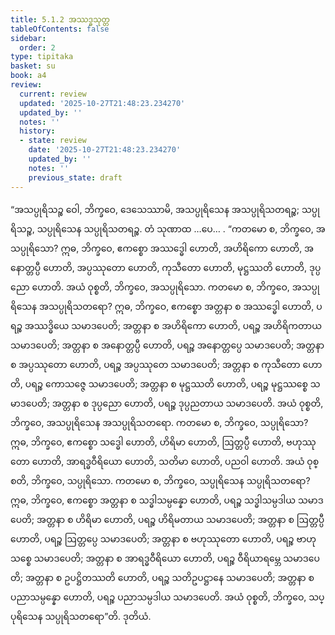 ```yaml
---
title: 5.1.2 အဿဒ္ဓသုတ္တ
tableOfContents: false
sidebar:
  order: 2
type: tipitaka
basket: su
book: a4
review:
  current: review
  updated: '2025-10-27T21:48:23.234270'
  updated_by: ''
  notes: ''
  history:
  - state: review
    date: '2025-10-27T21:48:23.234270'
    updated_by: ''
    notes: ''
    previous_state: draft
---
```



<ReviewStatus review={frontmatter.review} showDetails={true} />

<HypothesisAnnotation frontmatter={frontmatter} />

<DynamicBreadcrumb />

<Division number="202" book="a4" e="ch" v="15" p="540">

<Paragraph number="1316" book="a4">
“အသပ္ပုရိသဉ္စ ဝေါ, ဘိက္ခဝေ, ဒေသေဿာမိ, အသပ္ပုရိသေန အသပ္ပုရိသတရဉ္စ; သပ္ပုရိသဉ္စ, သပ္ပုရိသေန သပ္ပုရိသတရဉ္စ. တံ သုဏာထ …ပေ… .
</Paragraph>

<Paragraph number="1317" book="a4">
“ကတမော စ, ဘိက္ခဝေ, အသပ္ပုရိသော? ဣဓ, ဘိက္ခဝေ, ဧကစ္စော အဿဒ္ဓေါ ဟောတိ, အဟိရိကော ဟောတိ, အနောတ္တပ္ပီ ဟောတိ, အပ္ပဿုတော ဟောတိ, ကုသီတော ဟောတိ, မုဋ္ဌဿတိ ဟောတိ, ဒုပ္ပညော ဟောတိ. အယံ ဝုစ္စတိ, ဘိက္ခဝေ, အသပ္ပုရိသော.
</Paragraph>

<Paragraph number="1318" book="a4">
ကတမော စ, ဘိက္ခဝေ, အသပ္ပုရိသေန အသပ္ပုရိသတရော? ဣဓ, ဘိက္ခဝေ, ဧကစ္စော အတ္တနာ စ အဿဒ္ဓေါ ဟောတိ, ပရဉ္စ အဿဒ္ဓိယေ သမာဒပေတိ; အတ္တနာ စ အဟိရိကော ဟောတိ, ပရဉ္စ အဟိရိကတာယ သမာဒပေတိ; အတ္တနာ စ အနောတ္တပ္ပီ ဟောတိ, ပရဉ္စ အနောတ္တပ္ပေ သမာဒပေတိ; အတ္တနာ စ အပ္ပဿုတော ဟောတိ, ပရဉ္စ အပ္ပဿုတေ သမာဒပေတိ; အတ္တနာ စ ကုသီတော ဟောတိ, ပရဉ္စ ကောသဇ္ဇေ သမာဒပေတိ; အတ္တနာ စ မုဋ္ဌဿတိ ဟောတိ, ပရဉ္စ မုဋ္ဌဿစ္စေ သမာဒပေတိ; အတ္တနာ စ ဒုပ္ပညော ဟောတိ, ပရဉ္စ ဒုပ္ပညတာယ သမာဒပေတိ. အယံ ဝုစ္စတိ, ဘိက္ခဝေ, အသပ္ပုရိသေန အသပ္ပုရိသတရော.
</Paragraph>

<Paragraph number="1319" book="a4">
ကတမော စ, ဘိက္ခဝေ, သပ္ပုရိသော? ဣဓ, ဘိက္ခဝေ, ဧကစ္စော သဒ္ဓေါ ဟောတိ, ဟိရိမာ ဟောတိ, ဩတ္တပ္ပီ ဟောတိ, ဗဟုဿုတော ဟောတိ, အာရဒ္ဓဝီရိယော ဟောတိ, သတိမာ ဟောတိ, ပညဝါ ဟောတိ. အယံ ဝုစ္စတိ, ဘိက္ခဝေ, သပ္ပုရိသော.
</Paragraph>

<Paragraph number="1320" book="a4">
ကတမော စ, ဘိက္ခဝေ, သပ္ပုရိသေန သပ္ပုရိသတရော? ဣဓ, ဘိက္ခဝေ, ဧကစ္စော အတ္တနာ စ သဒ္ဓါသမ္ပန္နော ဟောတိ, ပရဉ္စ သဒ္ဓါသမ္ပဒါယ သမာဒပေတိ; အတ္တနာ စ ဟိရိမာ ဟောတိ, ပရဉ္စ ဟိရိမတာယ သမာဒပေတိ; အတ္တနာ စ ဩတ္တပ္ပီ ဟောတိ, ပရဉ္စ ဩတ္တပ္ပေ သမာဒပေတိ; အတ္တနာ စ ဗဟုဿုတော ဟောတိ, ပရဉ္စ ဗာဟုသစ္စေ သမာဒပေတိ; အတ္တနာ စ အာရဒ္ဓဝီရိယော ဟောတိ, ပရဉ္စ ဝီရိယာရမ္ဘေ သမာဒပေတိ; အတ္တနာ စ ဥပဋ္ဌိတဿတိ ဟောတိ, ပရဉ္စ သတိဥပဋ္ဌာနေ သမာဒပေတိ; အတ္တနာ စ ပညာသမ္ပန္နော ဟောတိ, ပရဉ္စ ပညာသမ္ပဒါယ သမာဒပေတိ. အယံ ဝုစ္စတိ, ဘိက္ခဝေ, သပ္ပုရိသေန သပ္ပုရိသတရော”တိ.

</Paragraph>
</Division>

<Paragraph number="1321" type="center" book="a4">
ဒုတိယံ.
</Paragraph>